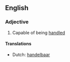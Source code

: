 ==English==

===Adjective===
{{en-adj|-}}

# Capable of being [[handle]]d

====Translations====
* Dutch: [[handelbaar]]